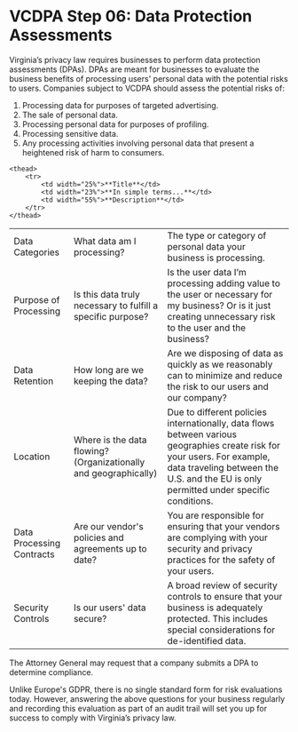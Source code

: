 
# VCDPA Step 06: Data Protection Assessments

Virginia’s privacy law requires businesses to perform data protection assessments (DPAs). DPAs are meant for businesses to evaluate the business benefits of processing users' personal data with the potential risks to users. Companies subject to VCDPA should assess the potential risks of:

1. Processing data for purposes of targeted advertising.
2. The sale of personal data.
3. Processing personal data for purposes of profiling.
4. Processing sensitive data.
5. Any processing activities involving personal data that present a heightened risk of harm to consumers.

<table>

    <thead>
        <tr>
            <td width="25%">**Title**</td>
            <td width="23%">**In simple terms...**</td>
            <td width="55%">**Description**</td>
        </tr>
    </thead>

<tr> 

<td> Data Categories </td>

<td> What data am I processing? </td>

<td> The type or category of personal data your business is processing. </td>

</tr>

<tr> 

<td> Purpose of Processing </td>

<td> Is this data truly necessary to fulfill a specific purpose? </td>

<td> Is the user data I’m processing adding value to the user or necessary for my business? Or is it just creating unnecessary risk to the user and the business? </td>

</tr>

<tr>
<td> Data Retention </td>
<td> How long are we keeping the data? </td>
<td> Are we disposing of data as quickly as we reasonably can to minimize and reduce the risk to our users and our company? </td>

</tr>

<tr> 
<td> Location </td>
<td> Where is the data flowing? (Organizationally and geographically) </td>
<td> Due to different policies internationally, data flows between various geographies create risk for your users. For example, data traveling between the U.S. and the EU is only permitted under specific conditions. </td>

</tr>

<tr> 

<td>Data Processing Contracts </td>
<td>Are our vendor's policies and agreements up to date? </td>
<td>You are responsible for ensuring that your vendors are complying with your security and privacy practices for the safety of your users. </td>


</tr>

<tr>
<td> Security Controls </td>
<td> Is our users' data secure? </td>
<td> A broad review of security controls to ensure that your business is adequately protected. This includes special considerations for de-identified data. </td>

</tr>
</table>

The Attorney General may request that a company submits a DPA to determine compliance.

Unlike Europe's GDPR, there is no single standard form for risk evaluations today. However, answering the above questions for your business regularly and recording this evaluation as part of an audit trail will set you up for success to comply with Virginia’s privacy law.
